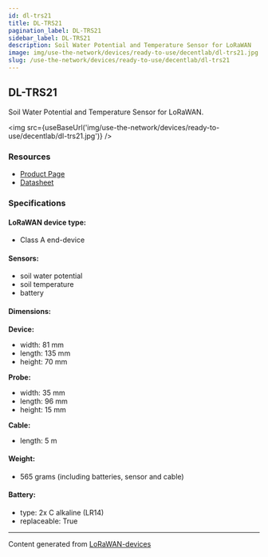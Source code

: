 ```yaml
---
id: dl-trs21
title: DL-TRS21
pagination_label: DL-TRS21
sidebar_label: DL-TRS21
description: Soil Water Potential and Temperature Sensor for LoRaWAN
image: img/use-the-network/devices/ready-to-use/decentlab/dl-trs21.jpg
slug: /use-the-network/devices/ready-to-use/decentlab/dl-trs21
---
```



## DL-TRS21

Soil Water Potential and Temperature Sensor for LoRaWAN.

<img src={useBaseUrl('img/use-the-network/devices/ready-to-use/decentlab/dl-trs21.jpg')} />

### Resources

- [Product Page](https://www.decentlab.com/products/soil-water-potential-and-temperature-sensor-for-lorawan)
- [Datasheet](https://cdn.decentlab.com/download/datasheets/Decentlab-DL-TRS21-datasheet.pdf)

### Specifications

#### LoRaWAN device type:
- Class A end-device

#### Sensors:

- soil water potential
- soil temperature
- battery

#### Dimensions:

**Device:**
- width: 81 mm
- length: 135 mm
- height: 70 mm

**Probe:**
- width: 35 mm
- length: 96 mm
- height: 15 mm

**Cable:**
- length: 5 m

#### Weight:

- 565 grams (including batteries, sensor and cable)

#### Battery:

- type: 2x C alkaline (LR14)
- replaceable: True

---

Content generated from [LoRaWAN-devices](https://github.com/TheThingsNetwork/lorawan-devices)
